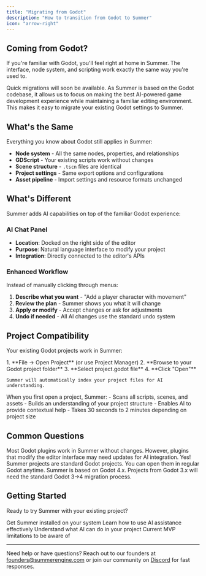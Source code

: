 ```yaml
---
title: "Migrating from Godot"
description: "How to transition from Godot to Summer"
icon: "arrow-right"
---
```


## Coming from Godot?

If you're familiar with Godot, you'll feel right at home in Summer. The interface, node system, and scripting work exactly the same way you're used to.

<Note>
Quick migrations will soon be available. As Summer is based on the Godot codebase, it allows us to focus on making the best AI-powered game development experience while maintaining a familiar editing environment. This makes it easy to migrate your existing Godot settings to Summer.
</Note>

## What's the Same

Everything you know about Godot still applies in Summer:

- **Node system** - All the same nodes, properties, and relationships
- **GDScript** - Your existing scripts work without changes  
- **Scene structure** - `.tscn` files are identical
- **Project settings** - Same export options and configurations
- **Asset pipeline** - Import settings and resource formats unchanged

## What's Different

Summer adds AI capabilities on top of the familiar Godot experience:

### AI Chat Panel

- **Location**: Docked on the right side of the editor
- **Purpose**: Natural language interface to modify your project
- **Integration**: Directly connected to the editor's APIs

### Enhanced Workflow

Instead of manually clicking through menus:

1. **Describe what you want** - "Add a player character with movement"
2. **Review the plan** - Summer shows you what it will change
3. **Apply or modify** - Accept changes or ask for adjustments
4. **Undo if needed** - All AI changes use the standard undo system

## Project Compatibility

Your existing Godot projects work in Summer:

<AccordionGroup>
  <Accordion icon="folder-open" title="Opening Godot projects">
    1. **File → Open Project** (or use Project Manager)
    2. **Browse to your Godot project folder**
    3. **Select project.godot file**
    4. **Click "Open"**
    
    Summer will automatically index your project files for AI understanding.
  </Accordion>
  
  <Accordion icon="sync" title="Project indexing">
    When you first open a project, Summer:
    - Scans all scripts, scenes, and assets
    - Builds an understanding of your project structure  
    - Enables AI to provide contextual help
    - Takes 30 seconds to 2 minutes depending on project size
  </Accordion>
</AccordionGroup>

## Common Questions

<AccordionGroup>
  <Accordion icon="question" title="Will my Godot plugins work?">
    Most Godot plugins work in Summer without changes. However, plugins that modify the editor interface may need updates for AI integration.
  </Accordion>
  
  <Accordion icon="question" title="Can I go back to Godot?">
    Yes! Summer projects are standard Godot projects. You can open them in regular Godot anytime.
  </Accordion>
  
  <Accordion icon="question" title="What about version compatibility?">
    Summer is based on Godot 4.x. Projects from Godot 3.x will need the standard Godot 3→4 migration process.
  </Accordion>
</AccordionGroup>

## Getting Started

Ready to try Summer with your existing project?

<CardGroup cols={2}>
  <Card title="Download Summer" icon="download" href="/essentials/installation">
    Get Summer installed on your system
  </Card>
  
  <Card title="First Chat" icon="message-square" href="/essentials/first-chat">
    Learn how to use AI assistance effectively
  </Card>
  
  <Card title="AI Operations" icon="zap" href="/ai-tools/operations">
    Understand what AI can do in your project
  </Card>
  
  <Card title="Limitations" icon="info" href="/essentials/limitations">
    Current MVP limitations to be aware of
  </Card>
</CardGroup>

---

Need help or have questions? Reach out to our founders at [founders@summerengine.com](mailto:founders@summerengine.com) or join our community on [Discord](https://discord.gg/yUpgtxnZky) for fast responses.
